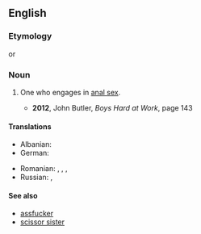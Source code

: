 ==English==

===Etymology===
{{compound|en|butt|fucker}} or {{suf|en|buttfuck|er}}

===Noun===
{{en-noun}}

# {{lb|en|North America|vulgar|pejorative}} One who engages in [[anal sex]].
#* '''2012''', John Butler, ''Boys Hard at Work'', page 143

====Translations====
{{trans-top|buttfucker}}
* Albanian: {{t|sq|bythëqirë|m}}
* German: {{t+|de|Arschficker|m}}
{{trans-mid}}
* Romanian: {{t|ro|poponar}}, {{t|ro|curist}}, {{t|ro|găozar}}, {{t+|ro|fundaș}}
* Russian: {{t|ru|жопоёб|m}}, {{t+|ru|жо́пник|m}}
{{trans-bottom}}

====See also====
* [[assfucker]]
* [[scissor sister]]